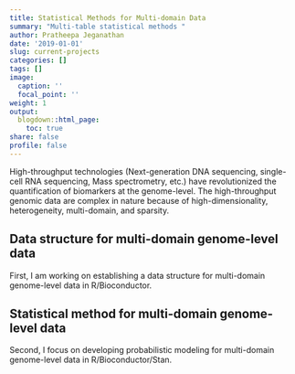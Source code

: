 ```yaml
---
title: Statistical Methods for Multi-domain Data
summary: "Multi-table statistical methods "
author: Pratheepa Jeganathan
date: '2019-01-01'
slug: current-projects
categories: []
tags: []
image:
  caption: ''
  focal_point: ''
weight: 1
output:
  blogdown::html_page:
    toc: true
share: false
profile: false
---
```



High-throughput technologies (Next-generation DNA sequencing, single-cell RNA sequencing, Mass spectrometry, etc.) have revolutionized the quantification of biomarkers at the genome-level. The high-throughput genomic data are complex in nature because of high-dimensionality, heterogeneity, multi-domain, and sparsity.

##  Data structure for multi-domain genome-level data

First, I am working on establishing a data structure for multi-domain genome-level data in R/Bioconductor. 

##  Statistical method for multi-domain genome-level data

Second, I focus on developing probabilistic modeling for multi-domain genome-level data in R/Bioconductor/Stan.
